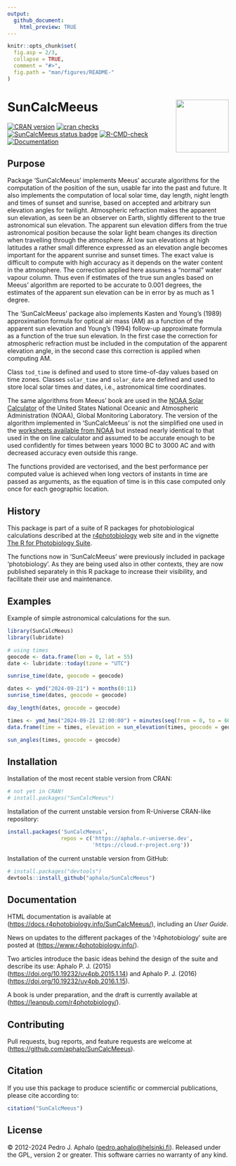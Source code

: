 ```yaml
---
output:
  github_document:
    html_preview: TRUE
---
```


```r
knitr::opts_chunk$set(
  fig.asp = 2/3,
  collapse = TRUE,
  comment = "#>",
  fig.path = "man/figures/README-"
)
```

# SunCalcMeeus <img src="man/figures/logo.png" align="right" width="120"/>

<!-- badges: start -->
 [![CRAN version](https://www.r-pkg.org/badges/version-last-release/SunCalcMeeus)](https://cran.r-project.org/package=SunCalcMeeus) [![cran checks](https://badges.cranchecks.info/worst/SunCalcMeeus.svg)](https://cran.r-project.org/web/checks/check_results_SunCalcMeeus.html)[![SunCalcMeeus status badge](https://aphalo.r-universe.dev/badges/SunCalcMeeus)](https://aphalo.r-universe.dev/SunCalcMeeus)
 [![R-CMD-check](https://github.com/aphalo/SunCalcMeeus/actions/workflows/R-CMD-check.yaml/badge.svg)](https://github.com/aphalo/SunCalcMeeus/actions/workflows/R-CMD-check.yaml)
[![Documentation](https://img.shields.io/badge/documentation-SunCalcMeeus-informational.svg)](https://docs.r4photobiology.info/SunCalcMeeus/)
<!-- badges: end -->
  
## Purpose

Package 'SunCalcMeeus' implements Meeus' accurate algorithms for the computation of the position of the sun, usable far into the past and future. It also implements the computation of local solar time, day length, night length and times of sunset and sunrise, based on accepted and arbitrary sun elevation angles for twilight. Atmospheric refraction makes the apparent sun elevation, as seen be an observer on Earth, slightly different to the true astronomical sun elevation. The apparent sun elevation differs from the true astronomical position because the solar light beam changes its direction when travelling through the atmosphere. At low sun elevations at high latitudes a rather small difference expressed as an elevation angle becomes important for the apparent sunrise and sunset times. The exact value is difficult to compute with high accuracy as it depends on the water content in the atmosphere. The correction applied here assumes a "normal" water vapour column. Thus even if estimates of the true sun angles based on Meeus' algorithm are reported to be accurate to 0.001 degrees, the estimates of the apparent sun elevation can be in error by as much as 1 degree.

The 'SunCalcMeeus' package also implements Kasten and Young’s (1989) approximation formula for optical air mass (AM) as a function of the apparent sun elevation and Young's (1994) follow-up approximate formula as a function of the true sun elevation. In the first case the correction for atmospheric refraction must be included in the computation of the apparent elevation angle, in the second case this correction is applied when computing AM.

Class `tod_time` is defined and used to store time-of-day values based on time zones. Classes `solar_time` and `solar_date` are defined and used to store local solar times and dates, i.e., astronomical time coordinates.

The same algorithms from Meeus' book are used  in the [NOAA Solar Calculator](https://gml.noaa.gov/grad/solcalc/) of the United States National Oceanic and Atmospheric Administration (NOAA), Global Monitoring Laboratory. The version of the algorithm implemented in 'SunCalcMeeus' is not the simplified one used in the [worksheets available from NOAA](https://gml.noaa.gov/grad/solcalc/calcdetails.html) but instead nearly identical to that used in the on line calculator and assumed to be accurate enough to be used confidently for times between years 1000 BC to 3000 AC and with decreased accuracy even outside this range.

The functions provided are vectorised, and the best performance per computed value is achieved when long vectors of instants in time are passed as arguments, as the equation of time is in this case computed only once for each geographic location.

## History

This package is part of a suite of R packages for photobiological calculations described at the [r4photobiology](https://www.r4photobiology.info) web site and in the vignette [The R for Photobiology Suite](https://docs.r4photobiology.info/SunCalcMeeus/articles/userguide-0-r4p-introduction.html).

The functions now in 'SunCalcMeeus' were previously included in package 'photobiology'. As they are being used also in other contexts, they are now published separately in this R package to increase their visibility, and facilitate their use and maintenance.

## Examples

Example of simple astronomical calculations for the sun.

```r
library(SunCalcMeeus)
library(lubridate)

# using times
geocode <- data.frame(lon = 0, lat = 55)
date <- lubridate::today(tzone = "UTC")

sunrise_time(date, geocode = geocode)

dates <- ymd("2024-09-21") + months(0:11)
sunrise_time(dates, geocode = geocode)
```

```r
day_length(dates, geocode = geocode)
```
```r
times <- ymd_hms("2024-09-21 12:00:00") + minutes(seq(from = 0, to = 60, by = 10))
data.frame(time = times, elevation = sun_elevation(times, geocode = geocode))
```

```r
sun_angles(times, geocode = geocode)
```

## Installation

Installation of the most recent stable version from CRAN:

```r
# not yet in CRAN!
# install.packages("SunCalcMeeus")
```

Installation of the current unstable version from R-Universe CRAN-like repository:

```r
install.packages('SunCalcMeeus', 
                 repos = c('https://aphalo.r-universe.dev', 
                           'https://cloud.r-project.org'))
```

Installation of the current unstable version from GitHub:

```r
# install.packages("devtools")
devtools::install_github("aphalo/SunCalcMeeus")
```

## Documentation

HTML documentation is available at (<https://docs.r4photobiology.info/SunCalcMeeus/>), including an *User Guide*.

News on updates to the different packages of the 'r4photobiology' suite are posted at (<https://www.r4photobiology.info/>).

Two articles introduce the basic ideas behind the design of the suite and describe its use: Aphalo P. J. (2015) (<https://doi.org/10.19232/uv4pb.2015.1.14>) and Aphalo P. J. (2016) (<https://doi.org/10.19232/uv4pb.2016.1.15>).

A book is under preparation, and the draft is currently available at (<https://leanpub.com/r4photobiology/>).

## Contributing

Pull requests, bug reports, and feature requests are welcome at (<https://github.com/aphalo/SunCalcMeeus>).

## Citation

If you use this package to produce scientific or commercial publications, please cite according to:

```r
citation("SunCalcMeeus")
```

## License

© 2012-2024 Pedro J. Aphalo ([pedro.aphalo\@helsinki.fi](mailto:pedro.aphalo@helsinki.fi){.email}). Released under the GPL, version 2 or greater. This software carries no warranty of any kind.
